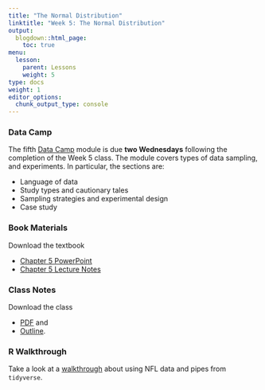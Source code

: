```yaml
---
title: "The Normal Distribution"
linktitle: "Week 5: The Normal Distribution"
output:
  blogdown::html_page:
    toc: true
menu:
  lesson:
    parent: Lessons
    weight: 5
type: docs
weight: 1
editor_options: 
  chunk_output_type: console
---
```


### Data Camp
The fifth [Data Camp](https://www.datacamp.com/){target="_blank"} module is due **two Wednesdays** following the completion of the Week 5 class. The module covers types of data sampling, and experiments. In particular, the sections are:

- Language of data
- Study types and cautionary tales 
- Sampling strategies and experimental design
- Case study

### Book Materials
Download the textbook

- [Chapter 5 PowerPoint](/slides/Week 5/SSDS_Ch5.PPTX){target="_blank"}
- [Chapter 5 Lecture Notes](/lecture_notes/Week 5/SSDS_Ch5.docx){target="_blank"}

### Class Notes
Download the class

- [PDF](/slides/Week 5/ICS_Ch5.pdf){target="_blank"} and 
- [Outline](/lecture_notes/Week5/ICN_Ch5.pdf){target="_blank"}.

### R Walkthrough
Take a look at a [walkthrough](/walkthroughs/nfl/nflpipes/) about using NFL data and pipes from `tidyverse`.
